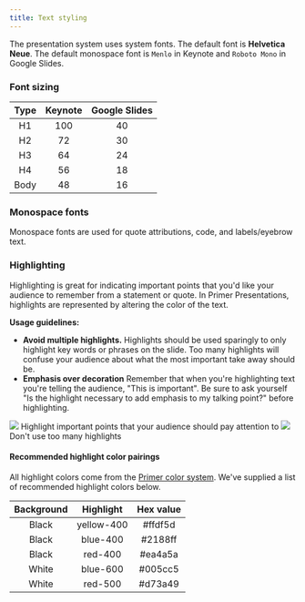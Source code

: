 ```yaml
---
title: Text styling
---
```


The presentation system uses system fonts. The default font is **Helvetica Neue**. The default monospace font is `Menlo` in Keynote and `Roboto Mono` in Google Slides.

### Font sizing

| Type | Keynote | Google Slides |
| :--: | :-----: | :-----------: |
|  H1  |   100   |      40       |
|  H2  |   72    |      30       |
|  H3  |   64    |      24       |
|  H4  |   56    |      18       |
| Body |   48    |      16       |

### Monospace fonts

Monospace fonts are used for quote attributions, code, and labels/eyebrow text.

### Highlighting

Highlighting is great for indicating important points that you'd like your audience to remember from a statement or quote. In Primer Presentations, highlights are represented by altering the color of the text.

**Usage guidelines:**

- **Avoid multiple highlights.** Highlights should be used sparingly to only highlight key words or phrases on the slide. Too many highlights will confuse your audience about what the most important take away should be.
- **Emphasis over decoration** Remember that when you're highlighting text you're telling the audience, "This is important". Be sure to ask yourself "Is the highlight necessary to add emphasis to my talking point?" before highlighting.

<DoDontContainer>
  <Do>
    <img src="https://user-images.githubusercontent.com/10384315/55268057-cef59c00-5243-11e9-8400-6381fae36fea.png" />
    <Caption>Highlight important points that your audience should pay attention to</Caption>
  </Do>
  <Dont>
    <img src="https://user-images.githubusercontent.com/10384315/55268059-d7e66d80-5243-11e9-9842-37d4009dfb9e.png" />
    <Caption>Don't use too many highlights</Caption>
  </Dont>
</DoDontContainer>

#### Recommended highlight color pairings

All highlight colors come from the [Primer color system](https://primer.style/css/support/color-system). We've supplied a list of recommended highlight colors below.

| Background | Highlight  | Hex value |
| :--------: | :--------: | :-------: |
|   Black    | yellow-400 |  #ffdf5d  |
|   Black    |  blue-400  |  #2188ff  |
|   Black    |  red-400   |  #ea4a5a  |
|   White    |  blue-600  |  #005cc5  |
|   White    |  red-500   |  #d73a49  |

